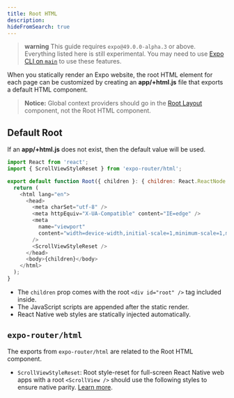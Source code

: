```yaml
---
title: Root HTML
description:
hideFromSearch: true
---
```


> **warning** This guide requires `expo@49.0.0-alpha.3` or above. Everything listed here is still experimental. You may need to use [Expo CLI on `main`](https://github.com/expo/expo/tree/main/packages/%40expo/cli#contributing) to use these features.

When you statically render an Expo website, the root HTML element for each page can be customized by creating an **app/+html.js** file that exports a default HTML component.

> **Notice:** Global context providers should go in the [Root Layout](/docs/guides/root-layout) component, not the Root HTML component.

## Default Root

If an **app/+html.js** does not exist, then the default value will be used.

```js app/+html.tsx
import React from 'react';
import { ScrollViewStyleReset } from 'expo-router/html';

export default function Root({ children }: { children: React.ReactNode }) {
  return (
    <html lang="en">
      <head>
        <meta charSet="utf-8" />
        <meta httpEquiv="X-UA-Compatible" content="IE=edge" />
        <meta
          name="viewport"
          content="width=device-width,initial-scale=1,minimum-scale=1,maximum-scale=1.00001,viewport-fit=cover"
        />
        <ScrollViewStyleReset />
      </head>
      <body>{children}</body>
    </html>
  );
}
```

- The `children` prop comes with the root `<div id="root" />` tag included inside.
- The JavaScript scripts are appended after the static render.
- React Native web styles are statically injected automatically.

## `expo-router/html`

The exports from `expo-router/html` are related to the Root HTML component.

- `ScrollViewStyleReset`: Root style-reset for full-screen React Native web apps with a root `<ScrollView />` should use the following styles to ensure native parity. [Learn more](https://necolas.github.io/react-native-web/docs/setup/#root-element).
